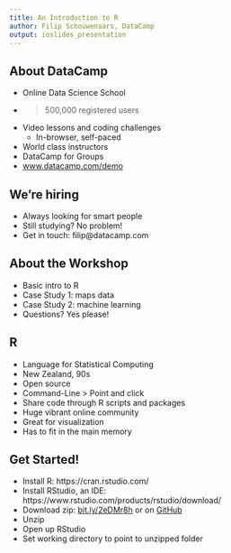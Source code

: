 ```yaml
---
title: An Introduction to R
author: Filip Schouwenaars, DataCamp
output: ioslides_presentation
---
```


## About DataCamp

- Online Data Science School
- > 500,000 registered users
- Video lessons and coding challenges
    + In-browser, self-paced
- World class instructors
- DataCamp for Groups
- [www.datacamp.com/demo](www.datacamp.com/demo)

## We're hiring

- Always looking for smart people
- Still studying? No problem!
- Get in touch: filip@datacamp.com

## About the Workshop

- Basic intro to R
- Case Study 1: maps data
- Case Study 2: machine learning
- Questions? Yes please!

## R

- Language for Statistical Computing
- New Zealand, 90s
- Open source
- Command-Line > Point and click
- Share code through R scripts and packages
- Huge vibrant online community
- Great for visualization
- Has to fit in the main memory

## Get Started!

- Install R: https://cran.rstudio.com/
- Install RStudio, an IDE: https://www.rstudio.com/products/rstudio/download/
- Download zip: [bit.ly/2eDMr8h](bit.ly/2eDMr8h) or on [GitHub](https://github.com/filipsch/r-workshop)
- Unzip
- Open up RStudio
- Set working directory to point to unzipped folder


